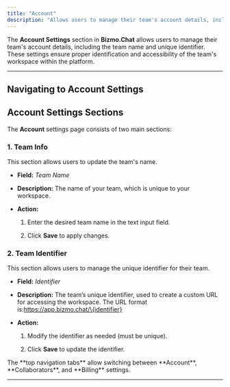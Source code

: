```yaml
---
title: "Account"
description: "Allows users to manage their team's account details, including the team name and unique identifiers."
---
```


The **Account Settings** section in **Bizmo.Chat** allows users to manage their team's account details, including the team name and unique identifier. These settings ensure proper identification and accessibility of the team's workspace within the platform.

***

## **Navigating to Account Settings**

<Steps>
  <Step title="Log in to Bizmo.Chat." />

  <Step title="In the left-side navigation panel, locate the Settings section." />

  <Step title="Click on Account to open the account settings page." />
</Steps>

## **Account Settings Sections**

The **Account** settings page consists of two main sections:

### **1. Team Info**

This section allows users to update the team's name.

* **Field:** *Team Name*

* **Description:** The name of your team, which is unique to your workspace.

* **Action:**

  1. Enter the desired team name in the text input field.

  2. Click **Save** to apply changes.

### **2. Team Identifier**

This section allows users to manage the unique identifier for their team.

* **Field:** *Identifier*

* **Description:** The team’s unique identifier, used to create a custom URL for accessing the workspace. The URL format is:https://app.bizmo.chat/\{identifier}

* **Action:**

  1. Modify the identifier as needed (must be unique).

  2. Click **Save** to update the identifier.

<Tip>
  The **top navigation tabs** allow switching between **Account**, **Collaborators**, and **Billing** settings.
</Tip>

***